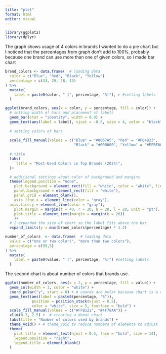 ```yaml
---
title: "plot"
format: html
editor: visual
---
```


```r
library(ggplot2)
library(dplyr)

```

The graph shows usage of 4 colors in brands
I wanted to do a pie chart but I noticed that the percentages from graph don't add to 100%, probably because one brand can use more than one of given colors, so I made bar chart

```r
brand_colors <- data.frame(  # loading data
  color = c("Blue", "Red", "Black", "Yellow")
  percentage = c(33, 29, 28, 13)
) %>%
  mutate(
    label = paste0(color, " (", percentage, "%)"), r #setting labels
  )

```

```r

ggplot(brand_colors, aes(x = color, y = percentage, fill = color)) +
  # setting width of bars and placement of labels
  geom_bar(stat = "identity", width = 0.9) + 
  geom_text(aes(label = label), vjust = -0.5, size = 4, color = "black")  +
  
  # setting colors of bars
  
  scale_fill_manual(values = c("Blue" = "#0067A5", "Red" = "#F04923", 
                               "Black" = "#000000", "Yellow" = "#FFBF00"))+
  
  # title
  labs(
     title = "Most-Used Colors in Top Brands (2024)",
  )+

  # additional settings about color of background and margins
  theme(legend.position = "none",
    plot.background = element_rect(fill = "white", color = "white", linewidth = 1),
    panel.background = element_rect(fill = "white"),
    panel.grid = element_blank(),
    axis.line.x = element_line(color = "gray"),
  axis.line.y = element_line(color = "gray"),
    plot.margin = margin(t = 40, r = 20, b = 20, l = 20, unit = "pt"),
    plot.title = element_text(margin = margin(b = 20))
    )+
  # I expanded the size of chart so the label fits above the bar
  expand_limits(y = max(brand_colors$percentage) * 1.2)


```

```r
number_of_colors  <- data.frame(  # loading data
  value = c("one or two colors", "more than two colors"),
  percentage = c(95,5)
) %>%
  mutate(
    label = paste0(value, " (", percentage, "%)") #setting labels
  )
```

The second chart is about number of colors that brands use.

```r
ggplot(number_of_colors, aes(x = 2, y = percentage, fill = value)) +
  geom_col(width = 1, color = "white") +
  coord_polar("y", start = 0) + # coords are polar because chart is a circle
  geom_text(aes(label = paste0(percentage, "%")), 
            position = position_stack(vjust = 0.5),
            color = "white", size = 5, fontface = "bold") +
  scale_fill_manual(values = c("#FFB121", "#4F78AA")) +
  xlim(0.7, 2.5) +  # creating a donut chart
  labs(title = "Number of colors used by brands") +
  theme_void() + # theme_void to reduce numbers of elements to adjust
  theme(
    plot.title = element_text(hjust = 0.5, face = "bold", size = 14),
    legend.position = "right",
    legend.title = element_blank() 
  )
```
